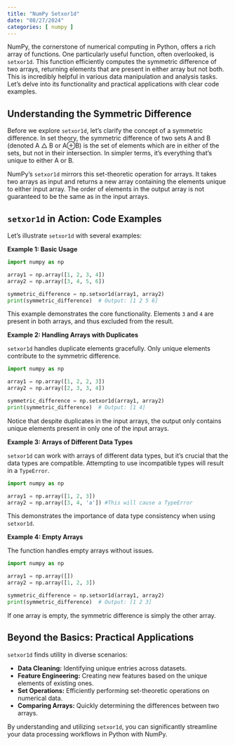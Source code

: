 ```yaml
---
title: "NumPy Setxor1d"
date: "08/27/2024"
categories: [ numpy ]
---
```



NumPy, the cornerstone of numerical computing in Python, offers a rich array of functions.  One particularly useful function, often overlooked, is `setxor1d`. This function efficiently computes the symmetric difference of two arrays, returning elements that are present in either array but not both.  This is incredibly helpful in various data manipulation and analysis tasks.  Let's delve into its functionality and practical applications with clear code examples.


## Understanding the Symmetric Difference

Before we explore `setxor1d`, let's clarify the concept of a symmetric difference.  In set theory, the symmetric difference of two sets A and B (denoted A △ B or A⊕B) is the set of elements which are in either of the sets, but not in their intersection.  In simpler terms, it's everything that's unique to either A or B.

NumPy's `setxor1d` mirrors this set-theoretic operation for arrays.  It takes two arrays as input and returns a new array containing the elements unique to either input array.  The order of elements in the output array is not guaranteed to be the same as in the input arrays.


##  `setxor1d` in Action: Code Examples

Let's illustrate `setxor1d` with several examples:

**Example 1: Basic Usage**

```python
import numpy as np

array1 = np.array([1, 2, 3, 4])
array2 = np.array([3, 4, 5, 6])

symmetric_difference = np.setxor1d(array1, array2)
print(symmetric_difference)  # Output: [1 2 5 6]
```

This example demonstrates the core functionality.  Elements `3` and `4` are present in both arrays, and thus excluded from the result.


**Example 2: Handling Arrays with Duplicates**

`setxor1d` handles duplicate elements gracefully.  Only unique elements contribute to the symmetric difference.

```python
import numpy as np

array1 = np.array([1, 2, 2, 3])
array2 = np.array([2, 3, 3, 4])

symmetric_difference = np.setxor1d(array1, array2)
print(symmetric_difference)  # Output: [1 4]
```

Notice that despite duplicates in the input arrays, the output only contains unique elements present in only one of the input arrays.

**Example 3:  Arrays of Different Data Types**

`setxor1d` can work with arrays of different data types, but it's crucial that the data types are compatible. Attempting to use incompatible types will result in a `TypeError`.

```python
import numpy as np

array1 = np.array([1, 2, 3])
array2 = np.array([3, 4, 'a']) #This will cause a TypeError

```

This demonstrates the importance of data type consistency when using `setxor1d`.


**Example 4:  Empty Arrays**

The function handles empty arrays without issues.

```python
import numpy as np

array1 = np.array([])
array2 = np.array([1, 2, 3])

symmetric_difference = np.setxor1d(array1, array2)
print(symmetric_difference)  # Output: [1 2 3]
```

If one array is empty, the symmetric difference is simply the other array.


## Beyond the Basics:  Practical Applications

`setxor1d` finds utility in diverse scenarios:

* **Data Cleaning:** Identifying unique entries across datasets.
* **Feature Engineering:** Creating new features based on the unique elements of existing ones.
* **Set Operations:**  Efficiently performing set-theoretic operations on numerical data.
* **Comparing Arrays:**  Quickly determining the differences between two arrays.


By understanding and utilizing `setxor1d`, you can significantly streamline your data processing workflows in Python with NumPy.

